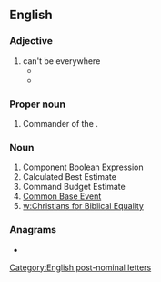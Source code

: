 ==English==

===Adjective===
{{en-adj|-}}

# can't be everywhere
#* {{quote-video|passage=''''CBE''', Minister,' he replied, unhappily. I wasn't sure what he meant. Could I have been awarded the CBE.? – or could he? He explained. "Can't Be Everywhere'.|actor=Antony Jay and Jonathan Lynn in|episode=Economy Drive|title=Yes Minister|date=10 March 1980}}
#* {{quote-news|passage=My source says: ‘The answer was “'''CBE'''” – palace-speak for “Can’t be everywhere.”’|author=Ephraim Hardcastle|work=The Daily Mail|date=2 July 2015}}

===Proper noun===
{{en-proper noun}}

# Commander of the {{w|Order of the British Empire}}.

===Noun===
{{en-noun|?}}

# Component Boolean Expression
# Calculated Best Estimate
# Command Budget Estimate
# [[w:Common Base Event|Common Base Event]]
# [[w:https://www.cbeinternational.org/event-category/cbe-conferences|w:Christians for Biblical Equality]]

===Anagrams===
* {{anagrams|en|B.C.E.|BCE|ECB}}

[[Category:English post-nominal letters]]